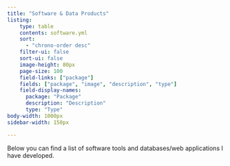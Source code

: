 ```yaml
---
title: "Software & Data Products"
listing:
    type: table
    contents: software.yml
    sort: 
      - "chrono-order desc"
    filter-ui: false
    sort-ui: false
    image-height: 80px
    page-size: 100
    field-links: ["package"]
    fields: ["package", "image", "description", "type"]
    field-display-names: 
      package: "Package"
      description: "Description"
      type: "Type"
body-width: 1000px
sidebar-width: 150px

---
```


Below you can find a list of software tools and databases/web applications
I have developed.

